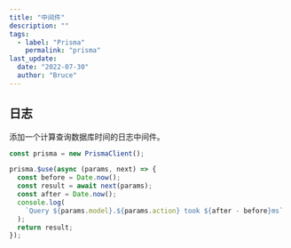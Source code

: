 ```yaml
---
title: "中间件"
description: ""
tags:
  - label: "Prisma"
    permalink: "prisma"
last_update:
  date: "2022-07-30"
  author: "Bruce"
---
```


## 日志

添加一个计算查询数据库时间的日志中间件。

```typescript title="prisma.ts"
const prisma = new PrismaClient();

prisma.$use(async (params, next) => {
  const before = Date.now();
  const result = await next(params);
  const after = Date.now();
  console.log(
    `Query ${params.model}.${params.action} took ${after - before}ms`
  );
  return result;
});
```
